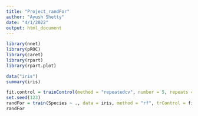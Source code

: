 ```yaml
---
title: "Project_randFor"
author: "Ayush Shetty"
date: "4/1/2022"
output: html_document
---
```


```r
library(nnet)
library(pROC)
library(caret)
library(rpart)
library(rpart.plot)
```

```r
data("iris")
summary(iris)
```

```r
fit.control = trainControl(method = "repeatedcv", number = 5, repeats = 10)
set.seed(123)  
randFor = train(Species ~ ., data = iris, method = "rf", trControl = fit.control)
randFor
```



